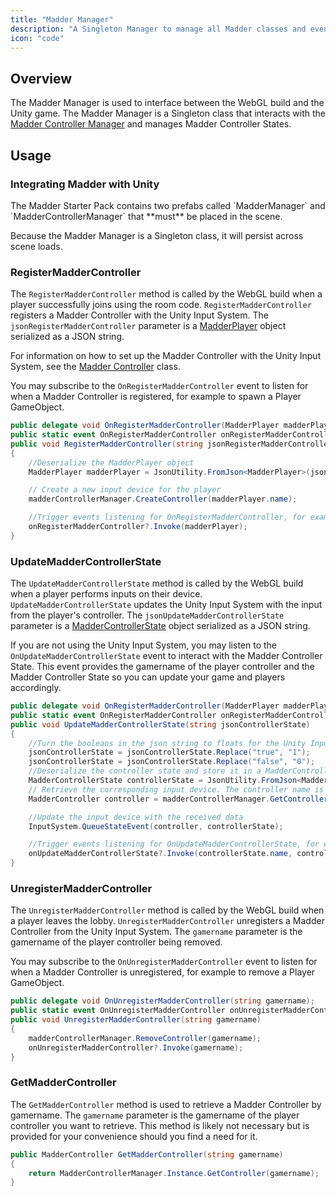 ```yaml
---
title: "Madder Manager"
description: "A Singleton Manager to manage all Madder classes and events"
icon: "code"
---
```


## Overview

The Madder Manager is used to interface between the WebGL build and the Unity game. The Madder Manager is a Singleton
class that interacts with the [Madder Controller Manager](madder-controller-manager) and manages Madder Controller
States.

## Usage

### Integrating Madder with Unity

<Info>
  The Madder Starter Pack contains two prefabs called `MadderManager` and
  `MadderControllerManager` that **must** be placed in the scene.
</Info>

Because the Madder Manager is a Singleton class, it will persist across scene loads.

### RegisterMadderController

The `RegisterMadderController` method is called by the WebGL build when a player successfully joins using the room code.
`RegisterMadderController` registers a Madder Controller with the Unity Input System. The `jsonRegisterMadderController`
parameter is a [MadderPlayer](madder-player) object serialized as a JSON string.

For information on how to set up the Madder Controller with the Unity Input System, see the
[Madder Controller](madder-controller) class.

You may subscribe to the `OnRegisterMadderController` event to listen for
when a Madder Controller is registered, for example to spawn a Player GameObject.

```csharp MadderManager.cs
public delegate void OnRegisterMadderController(MadderPlayer madderPlayer);
public static event OnRegisterMadderController onRegisterMadderController;
public void RegisterMadderController(string jsonRegisterMadderController)
{
    //Deserialize the MadderPlayer object
    MadderPlayer madderPlayer = JsonUtility.FromJson<MadderPlayer>(jsonRegisterMadderController);

    // Create a new input device for the player
    madderControllerManager.CreateController(madderPlayer.name);

    //Trigger events listening for OnRegisterMadderController, for example to spawn a playerObject
    onRegisterMadderController?.Invoke(madderPlayer);
}
```

### UpdateMadderControllerState

The `UpdateMadderControllerState` method is called by the WebGL build when a player performs inputs on their device.
`UpdateMadderControllerState` updates the Unity Input System with the input from the player's controller. The
`jsonUpdateMadderControllerState` parameter is a [MadderControllerState](madder-controller-state) object serialized as a
JSON string.

If you are not using the Unity Input System, you may listen to the
`OnUpdateMadderControllerState` event to interact with the Madder
Controller State. This event provides the gamername of the player controller and the Madder Controller State so you can
update your game and players accordingly.

```csharp MadderManager.cs
public delegate void OnRegisterMadderController(MadderPlayer madderPlayer);
public static event OnRegisterMadderController onRegisterMadderController;
public void UpdateMadderControllerState(string jsonControllerState)
{
    //Turn the booleans in the json string to floats for the Unity Input System
    jsonControllerState = jsonControllerState.Replace("true", "1");
    jsonControllerState = jsonControllerState.Replace("false", "0");
    //Deserialize the controller state and store it in a MadderControllerState object
    MadderControllerState controllerState = JsonUtility.FromJson<MadderControllerState>(jsonControllerState);
    // Retrieve the corresponding input device. The controller name is used as the device name, and is always unique
    MadderController controller = madderControllerManager.GetController(controllerState.name);

    //Update the input device with the received data
    InputSystem.QueueStateEvent(controller, controllerState);

    //Trigger events listening for OnUpdateMadderControllerState, for example to move a playerObject
    onUpdateMadderControllerState?.Invoke(controllerState.name, controllerState);
}
```

### UnregisterMadderController

The `UnregisterMadderController` method is called by the WebGL build when a player leaves the lobby.
`UnregisterMadderController` unregisters a Madder Controller from the Unity Input System. The `gamername` parameter is
the gamername of the player controller being removed.

You may subscribe to the `OnUnregisterMadderController` event to listen for
when a Madder Controller is unregistered, for example to remove a Player GameObject.

```csharp MadderManager.cs
public delegate void OnUnregisterMadderController(string gamername);
public static event OnUnregisterMadderController onUnregisterMadderController;
public void UnregisterMadderController(string gamername)
{
    madderControllerManager.RemoveController(gamername);
    onUnregisterMadderController?.Invoke(gamername);
}
```

### GetMadderController

The `GetMadderController` method is used to retrieve a Madder Controller by gamername. The `gamername` parameter is the
gamername of the player controller you want to retrieve. This method is likely not necessary but is provided for
your convenience should you find a need for it.

```csharp MadderManager.cs
public MadderController GetMadderController(string gamername)
{
    return MadderControllerManager.Instance.GetController(gamername);
}
```
